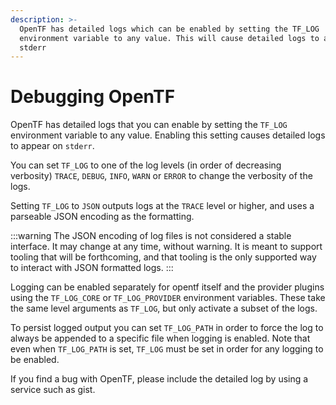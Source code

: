 ```yaml
---
description: >-
  OpenTF has detailed logs which can be enabled by setting the TF_LOG
  environment variable to any value. This will cause detailed logs to appear on
  stderr
---
```


# Debugging OpenTF

OpenTF has detailed logs that you can enable by setting the `TF_LOG` environment variable to any value. Enabling this setting causes detailed logs to appear on `stderr`.

You can set `TF_LOG` to one of the log levels (in order of decreasing verbosity) `TRACE`, `DEBUG`, `INFO`, `WARN` or `ERROR` to change the verbosity of the logs.

Setting `TF_LOG` to `JSON` outputs logs at the `TRACE` level or higher, and uses a parseable JSON encoding as the formatting.

:::warning
The JSON encoding of log files is not considered a stable interface. It may change at any time, without warning. It is meant to support tooling that will be forthcoming, and that tooling is the only supported way to interact with JSON formatted logs.
:::

Logging can be enabled separately for opentf itself and the provider plugins
using the `TF_LOG_CORE` or `TF_LOG_PROVIDER` environment variables. These take
the same level arguments as `TF_LOG`, but only activate a subset of the logs.

To persist logged output you can set `TF_LOG_PATH` in order to force the log to always be appended to a specific file when logging is enabled. Note that even when `TF_LOG_PATH` is set, `TF_LOG` must be set in order for any logging to be enabled.

If you find a bug with OpenTF, please include the detailed log by using a service such as gist.
